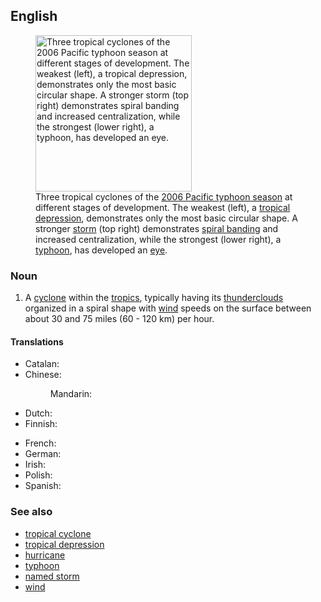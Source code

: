 {{also|tropical-storm}}
==English==
{{wikipedia}}
[[File:Maria, Bopha and Saomai 2006-08-07 0435Z.jpg|thumb|right|250px|Three tropical cyclones of the [[w:2006 Pacific typhoon season|2006 Pacific typhoon season]] at different stages of development. The weakest (left), a [[tropical depression]], demonstrates only the most basic circular shape. A stronger [[tropical storm|storm]] (top right) demonstrates [[rainbands|spiral banding]] and increased centralization, while the strongest (lower right), a [[typhoon]], has developed an [[w:eye (cyclone)|eye]].]]

===Noun===
{{en-noun}}

# A [[cyclone]] within the [[tropics]], typically having its [[thundercloud]]s organized in a spiral shape with [[wind]] speeds on the surface between about 30 and 75 miles (60 - 120 km) per hour.

====Translations====
{{trans-top|cyclone}}
* Catalan: {{t|ca|tempesta tropical|f}}
* Chinese:
*: Mandarin: {{t-needed|cmn}}
* Dutch: {{t|nl|tropische storm|m}}
* Finnish: {{t|fi|[[trooppinen]] [[hirmumyrsky]]}}
{{trans-mid}}
* French: {{t+|fr|cyclone tropical|m}}
* German: {{t|de|tropischer Wirbelsturm|m}}
* Irish: {{t|ga|stoirm thrópaiceach|f}}
* Polish: {{t-needed|pl}}
* Spanish: {{t|es|tormenta tropical|f}}
{{trans-bottom}}

===See also===
* [[tropical cyclone]]
* [[tropical depression]]
* [[hurricane]]
* [[typhoon]]
* [[named storm]]
* [[wind]]

{{c|en|Atmospheric phenomena}}